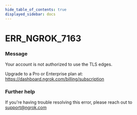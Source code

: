 ```yaml
---
hide_table_of_contents: true
displayed_sidebar: docs
---
```



# ERR_NGROK_7163

### Message

Your account is not authorized to use the TLS edges.

Upgrade to a Pro or Enterprise plan at: https://dashboard.ngrok.com/billing/subscription

### Further help

If you're having trouble resolving this error, please reach out to [support@ngrok.com](mailto:support@ngrok.com?subject=Help%20with%20ERR_NGROK_7163)

<ErrorDetails error="err_ngrok_7163" />

